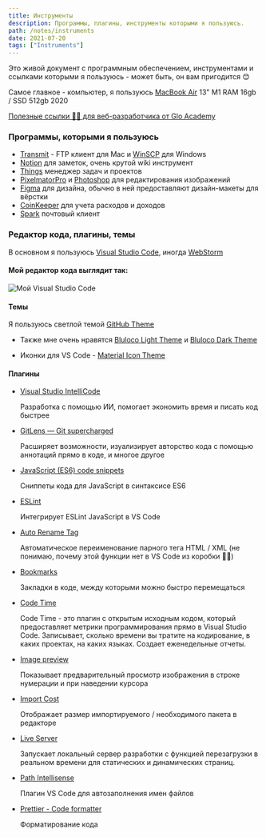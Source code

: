 ```yaml
---
title: Инструменты
description: Программы, плагины, инструменты которыми я пользуюсь.
path: /notes/instruments
date: 2021-07-20
tags: ["Instruments"]
---
```


Это живой документ с программным обеспечением, инструментами и ссылками 
которыми я пользуюсь - может быть, он вам пригодится 😊

Самое главное - компьютер, я 
пользуюсь [MacBook Air](https://www.apple.com/ru-edu/shop/buy-mac/macbook-air) 13" M1 RAM 16gb / SSD 512gb 2020

[Полезные ссылки 👨‍💻 для веб-разработчика от Glo Academy](https://aislam23.github.io/links/)

### Программы, которыми я пользуюсь

- [Transmit](https://panic.com/transmit/) - FTP клиент для Mac и [WinSCP](https://winscp.net/eng/docs/lang:ru) для Windows
- [Notion](https://www.notion.so/) для заметок, очень крутой wiki инструмент
- [Things](https://culturedcode.com/things/) менеджер задач и проектов
- [PixelmatorPro](https://www.pixelmator.com/pro/) и [Photoshop](https://www.adobe.com/ru/products/photoshop.html) для редактирования изображений
- [Figma](https://www.figma.com/) для дизайна, обычно в ней предоставляют дизайн-макеты для вёрстки
- [CoinKeeper](https://about.coinkeeper.me/) для учета расходов и доходов
- [Spark](https://sparkmailapp.com/) почтовый клиент


### Редактор кода, плагины, темы

В основном я пользуюсь <a href="https://code.visualstudio.com/" target="_blank">Visual Studio Code</a>,
иногда <a href="https://www.jetbrains.com/webstorm/" target="_blank">WebStorm</a>

#### Мой редактор кода выглядит так:

![Мой Visual Studio Code](code-editor.jpg)

#### Темы

Я пользуюсь светлой темой [GitHub Theme](https://marketplace.visualstudio.com/items?itemName=GitHub.github-vscode-theme)

-  Также мне очень нравятся [Bluloco Light Theme](https://marketplace.visualstudio.com/items?itemName=uloco.theme-bluloco-light) и [Bluloco Dark Theme](https://marketplace.visualstudio.com/items?itemName=uloco.theme-bluloco-dark)

-  Иконки для VS Code - [Material Icon Theme](https://marketplace.visualstudio.com/items?itemName=PKief.material-icon-theme)
    

#### Плагины

-  [Visual Studio IntelliCode](https://visualstudio.microsoft.com/ru/services/intellicode/)

    Разработка с помощью ИИ, помогает экономить время и писать код быстрее

-  [GitLens — Git supercharged](https://marketplace.visualstudio.com/items?itemName=eamodio.gitlens)

    Расширяет возможности, изуализирует авторство кода с помощью аннотаций  прямо в коде, и многое другое

-  [JavaScript (ES6) code snippets](https://marketplace.visualstudio.com/items?itemName=xabikos.JavaScriptSnippets)

    Сниппеты кода для JavaScript в синтаксисе ES6

-  [ESLint](https://marketplace.visualstudio.com/items?itemName=dbaeumer.vscode-eslint)

    Интегрирует ESLint JavaScript в VS Code

-  [Auto Rename Tag](https://marketplace.visualstudio.com/items?itemName=formulahendry.auto-rename-tag)

    Автоматическое переименование парного тега HTML / XML (не понимаю, почему этой функции нет в VS Code из коробки 🤷🏻)

-  [Bookmarks](https://marketplace.visualstudio.com/items?itemName=alefragnani.bookmarks)

    Закладки в коде, между которыми можно быстро перемещаться
    
-  [Code Time](https://marketplace.visualstudio.com/items?itemName=softwaredotcom.swdc-vscode)

    Code Time - это плагин с открытым исходным кодом, который предоставляет метрики программирования прямо в Visual Studio Code.
    Записывает, сколько времени вы тратите на кодирование, в каких проектах, на каких языках. Создает еженедельные отчеты.

-  [Image preview](https://marketplace.visualstudio.com/items?itemName=kisstkondoros.vscode-gutter-preview)

    Показывает предварительный просмотр изображения в строке нумерации и при наведении курсора

-  [Import Сost](https://marketplace.visualstudio.com/items?itemName=wix.vscode-import-cost)

    Отображает размер импортируемого / необходимого пакета в редакторе

-  [Live Server](https://marketplace.visualstudio.com/items?itemName=ritwickdey.LiveServer)

    Запускает локальный сервер разработки с функцией перезагрузки в реальном времени для статических и динамических страниц.

-  [Path Intellisense](https://marketplace.visualstudio.com/items?itemName=christian-kohler.path-intellisense)

    Плагин VS Code для автозаполнения имен файлов

-  [Prettier - Code formatter](https://marketplace.visualstudio.com/items?itemName=esbenp.prettier-vscode)

    Форматирование кода
